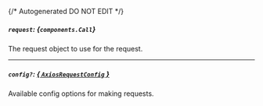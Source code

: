 {/* Autogenerated DO NOT EDIT  */}

##### `request`: *{`components.Call`}*
The request object to use for the request.
<Collapsible openLabel={Labels.showProperties} closeLabel={Labels.hideProperties}>
    <Call/>
</Collapsible>

---
##### `config?`: [*{ `AxiosRequestConfig` }*](https://axios-http.com/docs/req_config)
Available config options for making requests.


